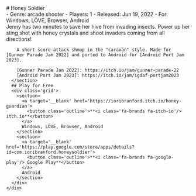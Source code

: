 


<section style={{textAlign: 'center'}}>
  # Honey Soldier
</section>
<section>
  <div class='grid'>
    <div>
      <Gallery id='media' items={GalleryItems} showActive={true} aspectRatio='16/9' />
      <article style={{marginTop: '1rem', marginBottom: '1rem', paddingTop: '1rem', paddingBottom: '0.25rem'}}>
        - Genre: arcade shooter
        - Players: 1
        - Released: Jun 19, 2022
        - For: Windows, LÖVE, Browser, Android
      </article>
    </div>
    <div>
      <section>
        Jenny has two minutes to save her hive from invading insects. Power up her sting shot with honey crystals and shoot invaders coming from all directions!

        A short score-attack shmup in the "caravan" style. Made for [Gunner Parade Jam 2022] and ported to Android for [Android Port Jam 2023].

        [Gunner Parade Jam 2022]: https://itch.io/jam/gunner-parade-22
        [Android Port Jam 2023]: https://itch.io/jam/igdaf-portjam2023
      </section>
      ## Play for Free
      <div class='grid'>
        <section>
          <a target='__blank' href='https://ioribranford.itch.io/honey-guardian'>
            <button class='outline'>**<i class='fa-brands fa-itch-io'/> itch.io**</button>
          </a>
          Windows, LÖVE, Browser, Android
        </section>
        <section>
          <a target='__blank' href='https://play.google.com/store/apps/details?id=com.ioribranford.honeysoldier'>
            <button class='outline'>**<i class='fa-brands fa-google-play'/> Google Play**</button>
          </a>
          Android
        </section>
      </div>
    </div>
  </div>
</section>